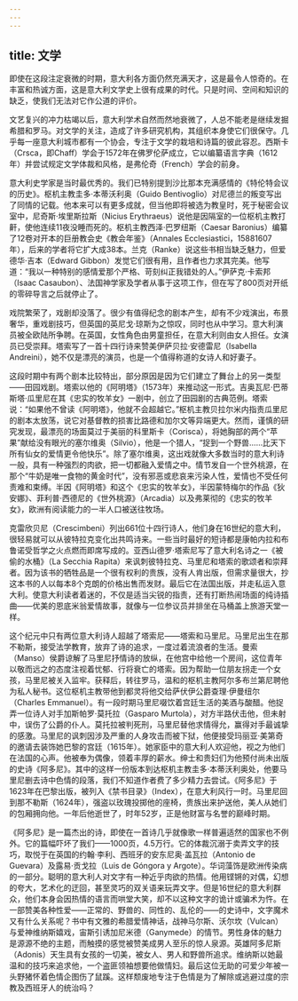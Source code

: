 ```yaml
---
---
---
```

title: 文学
---




即使在这段注定衰微的时期，意大利各方面仍然充满天才，这是最令人惊奇的。在丰富和热诚方面，这是意大利文学史上很有成果的时代。只是时间、空间和知识的缺乏，使我们无法对它作公道的评价。

文艺复兴的冲力枯竭以后，意大利学术自然而然地衰微了，人总不能老是继续发掘希腊和罗马。对文学的关注，造成了许多研究机构，其组织本身使它们很保守。几乎每一座意大利城市都有一个协会，专注于文学的栽培和诗篇的彼此容忍。西斯卡（Crsca，即Chaff）学会于1572年在佛罗伦萨成立，它以编纂语言字典（1612年）并尝试规定文学体裁和风格，是弗伦奇（French）学会的前身。

意大利史学家是当时最优秀的。我们已特别提到沙比那本充满感情的《特伦特会议的历史》。枢机主教圭多·本蒂沃利奥（Guido Bentivoglio）对尼德兰的叛变写出了同情的记载。他本来可以有更多成就，但当他即将被选为教皇时，死于秘密会议室中，尼奇斯·埃里斯拉斯（Nicius Erythraeus）说他是因隔室的一位枢机主教打鼾，使他连续11夜没睡而死的。枢机主教西泽·巴罗纽斯（Caesar Baronius）编纂了12卷对开本的巨册教会史《教会年鉴》（Annales Ecclesiastici，15881607年），后来的学者将它扩大成38本。兰克（Ranke）说这些书相当缺乏魅力，但爱德华·吉本（Edward Gibbon）发觉它们很有用，且作者也力求其完美。他写道：“我以一种特别的感情爱那个严格、苛刻纠正我错处的人。”伊萨克·卡索邦（Isaac Casaubon）、法国神学家及学者从事于这项工作，但在写了800页对开纸的零碎导言之后就停止了。

戏院繁荣了，戏剧却没落了。很少有值得纪念的剧本产生，却有不少戏演出，布景奢华，重戏剧技巧，但英国的英尼戈·琼斯为之惊叹，同时也从中学习。意大利演员被全欧陆所争聘。在英国，女性角色由男童担任，在意大利则由女人担任。女演员已受崇拜。塔索写了一首十四行诗来赞美伊萨贝拉·安德雷尼（Isabella Andreini），她不仅是漂亮的演员，也是一个值得称道的女诗人和好妻子。

这段时期中有两个剧本比较特出，部分原因是因为它们建立了舞台上的另一类型——田园戏剧。塔索以他的《阿明塔》（1573年）来推动这一形式。吉奥瓦尼·巴蒂斯塔·瓜里尼在其《忠实的牧羊女》一剧中，创立了田园剧的古典范例。塔索说：“如果他不曾读《阿明塔》，他就不会超越它。”枢机主教贝拉尔米内指责瓜里尼的剧本太放荡，说它对基督教的损害比路德和加尔文等异端更大。然而，谨慎的研究发现，最漂亮的场面莫过于美丽的科里斯卡（Corisca），将她胸部的两个“苹果”献给没有眼光的塞尔维奥（Silvio），他是一个猎人，“捉到一个野兽……比天下所有仙女的爱情更令他快乐”。除了塞尔维奥，这出戏就像大多数当时的意大利诗一般，具有一种强烈的肉欲，把一切都融入爱情之中。情节发自一个世外桃源，在那个“牛奶是唯一食物的黄金时代”，没有邪恶或悲哀来污染人性，爱情也不受任何责难和束缚。半因《阿明塔》和这个《忠实的牧羊女》，半因蒙特梅尔的作品《狄安娜》、菲利普·西德尼的《世外桃源》（Arcadia）以及弗莱彻的《忠实的牧羊女》，欧洲有阅读能力的一半人口被送往牧场。

克雷欣贝尼（Crescimbeni）列出661位十四行诗人，他们身在16世纪的意大利，很轻易就可以从彼特拉克变化出共鸣诗来。一些当时最好的短诗都是康帕内拉和布鲁诺受哲学之火点燃而即席写成的。亚西山德罗·塔索尼写了意大利名诗之一《被偷的水桶》（La Secchia Rapita）来讽刺彼特拉克、马里尼和塔索的歌颂者和崇拜者。因为该书的牺牲品是一个很有权利的贵族，没有人肯出版，但需求量很大，抄这本书的人以每本8个克朗的价格出售而发财。最后它在法国出版，并走私运入意大利。使意大利读者着迷的，不仅是适当尖锐的指责，还有打断热闹场面的纯诗插曲——优美的恩底米翁爱情故事，就像与一位参议员并排坐在马桶盖上旅游天堂一样。

这个纪元中只有两位意大利诗人超越了塔索尼——塔索和马里尼。马里尼出生在那不勒斯，接受法学教育，放弃了诗的追求，一度过着流浪者的生活。曼索（Manso）侯爵谅解了马里尼抒情诗的放纵，在他宫中给他一个房间，这位青年以敬而远之的态度注视着忧郁、行将衰亡的塔索。因为帮助一位朋友拐走一个女孩，马里尼被关入监牢。获释后，转往罗马，温和的枢机主教阿尔多布兰第尼聘他为私人秘书。这位枢机主教带他到都灵将他交给萨伏伊公爵查理·伊曼纽尔（Charles Emmanuel）。有一段时期马里尼啜饮着宫廷生活的美酒与酸醋。他捉弄一位诗人对手加斯帕罗·莫托拉（Gasparo Murtola），对方半路伏击他，但未射中，误伤了公爵的仆人。莫托拉被判死刑，马里尼替他求情得允，赢得对手最诚挚的感激。马里尼的讽刺因涉及严重的人身攻击而被下狱，他便接受玛丽亚·美第奇的邀请去装饰她巴黎的宫廷（1615年）。她家臣中的意大利人欢迎他，视之为他们在法国的心声。他被奉为偶像，领着丰厚的薪水。绅士和贵妇们为他预付尚未出版的史诗《阿多尼》。其中的这样一份版本到达枢机主教圭多·本蒂沃利奥处，他要马里尼删去诗中色情的段落，我们不知道作者费了多少精力去尝试。《阿多尼》于1623年在巴黎出版，被列入《禁书目录》（Index），在意大利风行一时。马里尼回到那不勒斯（1624年），强盗以玫瑰投掷他的座椅，贵族出来护送他，美人从她们的包厢拥向他。一年后他逝世了，时年52岁，正是他财富与名誉的巅峰时期。

《阿多尼》是一篇杰出的诗，即使在一首诗几乎就像歌一样普遍适然的国家也不例外。它的篇幅吓坏了我们——1000页，4.5万行。它的体裁沉溺于卖弄文字的技巧，取悦于在英国的约翰·李利、西班牙的安东尼奥·盖瓦拉（Antonio de Guevara）及露易·贡戈拉（Luis de Góngora y Argote）。华词藻饰是欧洲传染病的一部分。聪明的意大利人对文字有一种近乎肉欲的热情。他用铿锵的对偶，幻想的夸大，艺术化的迂回，甚至灵巧的双关语来玩弄文字。但是16世纪的意大利群众，他们本身会因热情的语言而哄堂大笑，却不以这种文字的诡计或骗术为忤。在一部赞美各种性爱——正常的、野兽的、同性的、乱伦的——的史诗中，文字魔术又有什么关系呢？书中有文雅的希腊爱情神话，战神马尔斯、沃尔坎（Vulcan）与爱神维纳斯嬉戏，宙斯引诱加尼米德（Ganymede）的情节。男性身体的魅力是源源不绝的主题，而触摸的感觉被赞美成男人至乐的惊人泉源。英雄阿多尼斯（Adonis）天生具有女孩的一切美，被女人、男人和野兽所追求。维纳斯以她最温和的技巧来追求他，一个盗匪领袖想要他做情妇。最后这位无助的可爱少年被一头野猪怀着色情企图伤了鼠蹊。这样颓废地专注于色情是为了解除或逃避过度的宗教及西班牙人的统治吗？